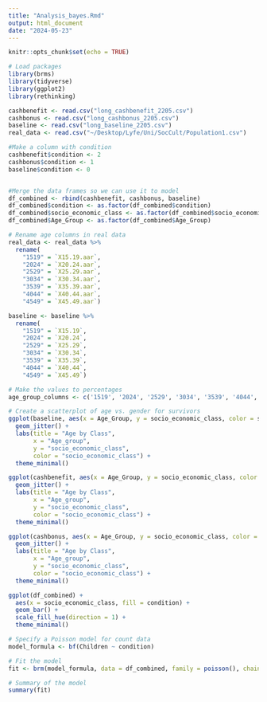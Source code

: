 ```yaml
---
title: "Analysis_bayes.Rmd"
output: html_document
date: "2024-05-23"
---
```


```r
knitr::opts_chunk$set(echo = TRUE)
```

```r
# Load packages
library(brms)
library(tidyverse)
library(ggplot2)
library(rethinking)
```

```r
cashbenefit <- read.csv("long_cashbenefit_2205.csv")
cashbonus <- read.csv("long_cashbonus_2205.csv")
baseline <- read.csv("long_baseline_2205.csv")
real_data <- read.csv("~/Desktop/Lyfe/Uni/SocCult/Population1.csv")
```

```r
#Make a column with condition
cashbenefit$condition <- 2
cashbonus$condition <- 1
baseline$condition <- 0


#Merge the data frames so we can use it to model
df_combined <- rbind(cashbenefit, cashbonus, baseline)
df_combined$condition <- as.factor(df_combined$condition)
df_combined$socio_economic_class <- as.factor(df_combined$socio_economic_class)
df_combined$Age_Group <- as.factor(df_combined$Age_Group)
```

```r
# Rename age columns in real data
real_data <- real_data %>%
  rename(
    "1519" = `X15.19.aar`,
    "2024" = `X20.24.aar`,
    "2529" = `X25.29.aar`,
    "3034" = `X30.34.aar`,
    "3539" = `X35.39.aar`,
    "4044" = `X40.44.aar`,
    "4549" = `X45.49.aar`)

baseline <- baseline %>%
  rename(
    "1519" = `X15.19`,
    "2024" = `X20.24`,
    "2529" = `X25.29`,
    "3034" = `X30.34`,
    "3539" = `X35.39`,
    "4044" = `X40.44`,
    "4549" = `X45.49`)

# Make the values to percentages
age_group_columns <- c('1519', '2024', '2529', '3034', '3539', '4044', '4549')
````

```r
# Create a scatterplot of age vs. gender for survivors
ggplot(baseline, aes(x = Age_Group, y = socio_economic_class, color = socio_economic_class)) +
  geom_jitter() +
  labs(title = "Age by Class",
       x = "Age_group",
       y = "socio_economic_class",
       color = "socio_economic_class") +
  theme_minimal()

ggplot(cashbenefit, aes(x = Age_Group, y = socio_economic_class, color = socio_economic_class)) +
  geom_jitter() +
  labs(title = "Age by Class",
       x = "Age_group",
       y = "socio_economic_class",
       color = "socio_economic_class") +
  theme_minimal()

ggplot(cashbonus, aes(x = Age_Group, y = socio_economic_class, color = socio_economic_class)) +
  geom_jitter() +
  labs(title = "Age by Class",
       x = "Age_group",
       y = "socio_economic_class",
       color = "socio_economic_class") +
  theme_minimal()

````

```r
ggplot(df_combined) +
  aes(x = socio_economic_class, fill = condition) +
  geom_bar() +
  scale_fill_hue(direction = 1) +
  theme_minimal()

```




```r

# Specify a Poisson model for count data
model_formula <- bf(Children ~ condition)

# Fit the model
fit <- brm(model_formula, data = df_combined, family = poisson(), chains = 4, iter = 2000)

# Summary of the model
summary(fit)

```

```r


```

```r

```

```r

```